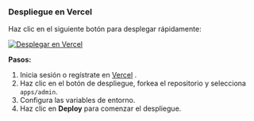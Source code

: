 ### Despliegue en Vercel

Haz clic en el siguiente botón para desplegar rápidamente:

[![Desplegar en Vercel](https://vercel.com/button)](https://vercel.com/new/clone?demo-description=PPanel%20es%20una%20herramienta%20de%20panel%20proxy%20abierto%20pura%2C%20profesional%20y%20perfecta%2C%20diseñada%20para%20ser%20tu%20opción%20ideal%20para%20el%20aprendizaje%20y%20uso%20práctico&demo-image=https%3A%2F%2Furlscan.io%2Fliveshot%2F%3Fwidth%3D1920%26height%3D1080%26url%3Dhttps%3A%2F%2Fadmin.ppanel.dev&demo-title=PPanel%20Admin%20Web&demo-url=https%3A%2F%2Fadmin.ppanel.dev%2F&from=.&project-name=ppanel-admin-web&repository-name=ppanel-web&repository-url=https%3A%2F%2Fgithub.com%2Fperfect-panel%2Fppanel-web&root-directory=apps%2Fadmin&skippable-integrations=1)

**Pasos:**

1. Inicia sesión o regístrate en [Vercel](https://vercel.com/) .
2. Haz clic en el botón de despliegue, forkea el repositorio y selecciona `apps/admin`.
3. Configura las variables de entorno.
4. Haz clic en **Deploy** para comenzar el despliegue.


<Giscus />
